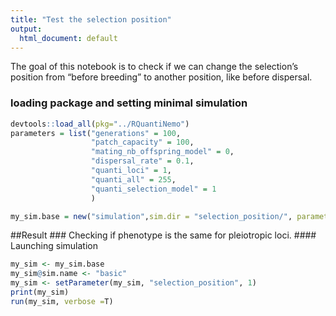 ```yaml
---
title: "Test the selection position"
output:
  html_document: default
---
```

The goal of this notebook is to check if we can change the selection's position from "before breeding" to another position, like before dispersal. 

### loading package and setting minimal simulation
```r
devtools::load_all(pkg="../RQuantiNemo")
parameters = list("generations" = 100,
                  "patch_capacity" = 100,
                  "mating_nb_offspring_model" = 0,
                  "dispersal_rate" = 0.1,
                  "quanti_loci" = 1,
                  "quanti_all" = 255,
                  "quanti_selection_model" = 1
                  )

my_sim.base = new("simulation",sim.dir = "selection_position/", parameters = parameters)
```



##Result
### Checking if phenotype is the same for pleiotropic loci. 
#### Launching simulation
```r
my_sim <- my_sim.base
my_sim@sim.name <- "basic"
my_sim <- setParameter(my_sim, "selection_position", 1)
print(my_sim)
run(my_sim, verbose =T)
```

